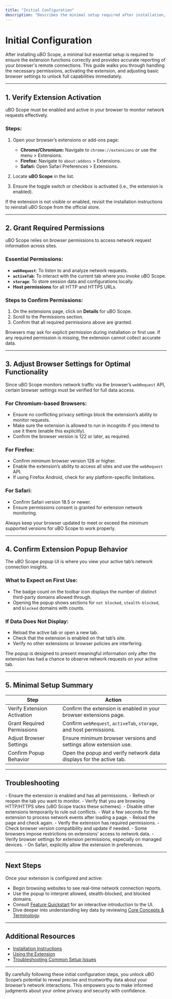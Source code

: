 ```yaml
---
title: "Initial Configuration"
description: "Describes the minimal setup required after installation, including permissions handling, extension activation, and adjusting any basic browser settings to ensure uBO Scope functions properly."
---
```


# Initial Configuration

After installing uBO Scope, a minimal but essential setup is required to ensure the extension functions correctly and provides accurate reporting of your browser's remote connections. This guide walks you through handling the necessary permissions, activating the extension, and adjusting basic browser settings to unlock full capabilities immediately.

---

## 1. Verify Extension Activation

uBO Scope must be enabled and active in your browser to monitor network requests effectively.

### Steps:

1. Open your browser’s extensions or add-ons page:
   - **Chrome/Chromium:** Navigate to `chrome://extensions` or use the menu > Extensions.
   - **Firefox:** Navigate to `about:addons` > Extensions.
   - **Safari:** Open Safari Preferences > Extensions.

2. Locate **uBO Scope** in the list.
3. Ensure the toggle switch or checkbox is activated (i.e., the extension is enabled).

<Tip>
If the extension is not visible or enabled, revisit the installation instructions to reinstall uBO Scope from the official store.
</Tip>

---

## 2. Grant Required Permissions

uBO Scope relies on browser permissions to access network request information across sites.

### Essential Permissions:
- **`webRequest`**: To listen to and analyze network requests.
- **`activeTab`**: To interact with the current tab where you invoke uBO Scope.
- **`storage`**: To store session data and configurations locally.
- **Host permissions** for all HTTP and HTTPS URLs.

### Steps to Confirm Permissions:

1. On the extensions page, click on **Details** for uBO Scope.
2. Scroll to the Permissions section.
3. Confirm that all required permissions above are granted.

<Tip>
Browsers may ask for explicit permission during installation or first use. If any required permission is missing, the extension cannot collect accurate data.
</Tip>

---

## 3. Adjust Browser Settings for Optimal Functionality

Since uBO Scope monitors network traffic via the browser’s `webRequest` API, certain browser settings must be verified for full data access.

### For Chromium-based Browsers:

- Ensure no conflicting privacy settings block the extension’s ability to monitor requests.
- Make sure the extension is allowed to run in incognito if you intend to use it there (enable this explicitly).
- Confirm the browser version is 122 or later, as required.

### For Firefox:

- Confirm minimum browser version 128 or higher.
- Enable the extension’s ability to access all sites and use the `webRequest` API.
- If using Firefox Android, check for any platform-specific limitations.

### For Safari:

- Confirm Safari version 18.5 or newer.
- Ensure permissions consent is granted for extension network monitoring.

<Tip>
Always keep your browser updated to meet or exceed the minimum supported versions for uBO Scope to work properly.
</Tip>

---

## 4. Confirm Extension Popup Behavior

The uBO Scope popup UI is where you view your active tab’s network connection insights.

### What to Expect on First Use:

- The badge count on the toolbar icon displays the number of distinct third-party domains allowed through.
- Opening the popup shows sections for `not blocked`, `stealth-blocked`, and `blocked` domains with counts.

### If Data Does Not Display:

- Reload the active tab or open a new tab.
- Check that the extension is enabled on that tab’s site.
- Verify no other extensions or browser policies are interfering.

<Tip>
The popup is designed to present meaningful information only after the extension has had a chance to observe network requests on your active tab.
</Tip>

---

## 5. Minimal Setup Summary

| Step                          | Action                                                             |
| ----------------------------- | ------------------------------------------------------------------|
| Verify Extension Activation   | Confirm the extension is enabled in your browser extensions page. |
| Grant Required Permissions    | Confirm `webRequest`, `activeTab`, `storage`, and host permissions.|
| Adjust Browser Settings       | Ensure minimum browser versions and settings allow extension use. |
| Confirm Popup Behavior        | Open the popup and verify network data displays for the active tab.|

---

## Troubleshooting

<AccordionGroup title="Common Issues and Solutions">
<Accordion title="The Badge Count is Not Updating or Shows '0'">
- Ensure the extension is enabled and has all permissions.
- Refresh or reopen the tab you want to monitor.
- Verify that you are browsing HTTP/HTTPS sites (uBO Scope tracks these schemes).
- Disable other extensions temporarily to rule out conflicts.
</Accordion>
<Accordion title="Popup Displays 'NO DATA' or Remains Blank">
- Wait a few seconds for the extension to process network events after loading a page.
- Reload the page and check again.
- Verify the extension has required permissions.
- Check browser version compatibility and update if needed.
</Accordion>
<Accordion title="Browser Blocks Extension Functionality">
- Some browsers impose restrictions on extensions’ access to network data.
- Verify browser settings for extension permissions, especially on managed devices.
- On Safari, explicitly allow the extension in preferences.
</Accordion>
</AccordionGroup>

---

## Next Steps

Once your extension is configured and active:

- Begin browsing websites to see real-time network connection reports.
- Use the popup to interpret allowed, stealth-blocked, and blocked domains.
- Consult [Feature Quickstart](/overview/feature-overview-and-integration/feature-quickstart) for an interactive introduction to the UI.
- Dive deeper into understanding key data by reviewing [Core Concepts & Terminology](/overview/architecture-and-core-concepts/core-concepts-terminology).


---

## Additional Resources

- [Installation Instructions](/getting-started/setup-installation/installation-instructions)
- [Using the Extension](/getting-started/first-run-usage/running-and-using-extension)
- [Troubleshooting Common Setup Issues](/getting-started/troubleshooting-support/common-issues)

---

By carefully following these initial configuration steps, you unlock uBO Scope’s potential to reveal precise and trustworthy data about your browser’s network interactions. This empowers you to make informed judgments about your online privacy and security with confidence.